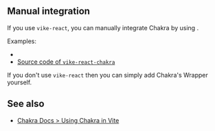 
<CommunityNote tool="chakra" url="https://www.chakra-ui.com" hasExtension="react" />

## Manual integration

If you use <Link href="/vike-react">`vike-react`</Link>, you can manually integrate Chakra by using <Link href="/Wrapper" doNotInferSectionTitle />.

Examples:
 - <Example timestamp="2024.11" repo="phonzammi/vike-react-chakra-ui-example" />
 - [Source code of `vike-react-chakra`](https://github.com/vikejs/vike-react/blob/main/packages/vike-react-chakra/Wrapper.tsx)

If you don't use `vike-react` then you can simply add Chakra's Wrapper yourself.

## See also

- [Chakra Docs > Using Chakra in Vite](https://www.chakra-ui.com/docs/get-started/frameworks/vite#setup-provider)
